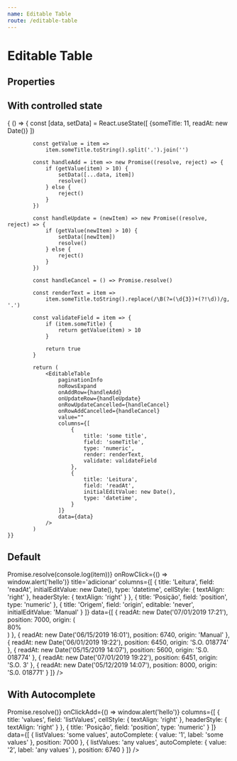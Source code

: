 ```yaml
---
name: Editable Table
route: /editable-table
---
```



# Editable Table

## Properties

<Props of={EditableTable} />

## With controlled state

<Playground>
    {
        () => {
            const [data, setData] = React.useState([
                {someTitle: 11, readAt: new Date()}
            ])

            const getValue = item => 
                item.someTitle.toString().split('.').join('')

            const handleAdd = item => new Promise((resolve, reject) => {
                if (getValue(item) > 10) {
                    setData([...data, item])
                    resolve()
                } else {
                    reject()
                }
            })

            const handleUpdate = (newItem) => new Promise((resolve, reject) => {
                if (getValue(newItem) > 10) {
                    setData([newItem])
                    resolve()
                } else {
                    reject()                
                }
            })

            const handleCancel = () => Promise.resolve()

            const renderText = item => 
                item.someTitle.toString().replace(/\B(?=(\d{3})+(?!\d))/g, '.')

            const validateField = item => {
                if (item.someTitle) {                                 
                    return getValue(item) > 10 
                }

                return true 
            }

            return (
                <EditableTable
                    paginationInfo
                    noRowsExpand
                    onAddRow={handleAdd}
                    onUpdateRow={handleUpdate}
                    onRowUpdateCancelled={handleCancel}
                    onRowAddCancelled={handleCancel}
                    value=""
                    columns={[
                        {
                            title: 'some title',
                            field: 'someTitle',
                            type: 'numeric',
                            render: renderText,
                            validate: validateField
                        },
                        {
                            title: 'Leitura',
                            field: 'readAt',
                            initialEditValue: new Date(),
                            type: 'datetime',
                        }
                    ]}
                    data={data}
                />
            )
    }}

</Playground>

## Default

<Playground>
    <EditableTable
        paginationInfo
        noRowsExpand
        disableAddHeader
        onAddRow={item => Promise.resolve(console.log(item))}
        onRowClick={() => window.alert('hello')}
        title='adicionar'
        columns={[
            {
                title: 'Leitura',
                field: 'readAt',
                initialEditValue: new Date(),
                type: 'datetime',
                cellStyle: { textAlign: 'right' },
                headerStyle: { textAlign: 'right' }
            },
            {
                title: 'Posição',
                field: 'position',
                type: 'numeric'
            },
            {
                title: 'Origem',
                field: 'origin',
                editable: 'never',
                initialEditValue: 'Manual'
            }
        ]}
        data={[
            {
                readAt: new Date('07/01/2019 17:21'),
                position: 7000,
                origin: (
                    <div
                        style={{
                            maxWidth: '100px',
                            width: '80%',
                            backgroundColor: 'green',
                            borderRadius: 10,
                            textAlign: 'center'
                        }}>
                        80%
                    </div>
                )
            },
            {
                readAt: new Date('06/15/2019 16:01'),
                position: 6740,
                origin: 'Manual'
            },
            {
                readAt: new Date('06/01/2019 19:22'),
                position: 6450,
                origin: 'S.O. 018774'
            },
            {
                readAt: new Date('05/15/2019 14:07'),
                position: 5600,
                origin: 'S.0. 018774'
            },
            {
                readAt: new Date('07/01/2019 19:22'),
                position: 6451,
                origin: 'S.O. 3'
            },
            {
                readAt: new Date('05/12/2019 14:07'),
                position: 8000,
                origin: 'S.0. 018771'
            }
        ]}
    />
</Playground>

## With Autocomplete

<Playground>
    <EditableTable
        noHeader
        title='adicionar'
        autoCompleteSuggestions={[
            { label: 'other values', value: '123456' },
            { label: 'only values', value: '10000' },
            { label: 'some values', value: '5000' },
            { label: 'any values', value: '12' }
        ]}
        autoCompleteField='listValues'
        onUpdateRow={() => Promise.resolve()}
        onClickAdd={() => window.alert('hello')}
        columns={[
            {
                title: 'values',
                field: 'listValues',
                cellStyle: { textAlign: 'right' },
                headerStyle: { textAlign: 'right' }
            },
            {
                title: 'Posição',
                field: 'position',
                type: 'numeric'
            }
        ]}
        data={[
            {
                listValues: 'some values',
                autoComplete: { value: '1', label: 'some values' },
                position: 7000
            },
            {
                listValues: 'any values',
                autoComplete: { value: '2', label: 'any values' },
                position: 6740
            }
        ]}
    />
</Playground>
